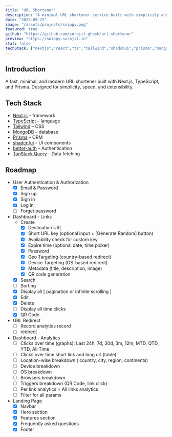 ```yaml
---
title: "URL Shortener"
description: "A minimal URL shortener service built with simplicity and efficiency in mind."
date: "2025-09-25"
image: "/assets/projects/snippy.png"
featured: true
github: "https://github.com/surojit-ghosh/url-shortener"
preview: "https://snippy.surojit.in"
stat: false
techStack: ["nextjs","react","ts","tailwind","shadcnui","prisma","mongo"]
---
```

## Introduction

A fast, minimal, and modern URL shortener built with Next.js, TypeScript, and Prisma. Designed for simplicity, speed, and extensibility.

## Tech Stack

- [Next.js](https://nextjs.org/) – framework
- [TypeScript](https://www.typescriptlang.org/) – language
- [Tailwind](https://tailwindcss.com/) – CSS
- [MongoDB](https://www.mongodb.com/) – database
- [Prisma](https://www.prisma.io/) – ORM
- [shadcn/ui](https://ui.shadcn.com/) – UI components
- [better-auth](https://www.better-auth.com/) – Authentication
- [TanStack Query](https://tanstack.com/query/latest) – Data fetching

## Roadmap

- User Authentication & Authorization
    - [x] Email & Password
    - [x] Sign up
    - [x] Sign in
    - [x] Log in
    - [ ] Forget password
- Dashboard - Links
    - Create
        - [x] Destination URL
        - [x] Short URL key (optional input + [Generate Random] button)
        - [x] Availability check for custom key
        - [x] Expire time (optional date, time picker)
        - [x] Password
        - [x] Geo Targeting (country-based redirect)
        - [x] Device Targeting (OS-based redirect)
        - [x] Metadata (title, description, image)
        - [x] QR code generation
    - [x] Search
    - [ ] Sorting
    - [x] Display all [ pagination or infinite scrolling ]
    - [x] Edit
    - [x] Delete
    - [ ] Display all time clicks
    - [x] QR Code
- URL Redirect
    - [ ] Record analytics record
    - [ ] redirect
- Dashboard - Analytics
    - [ ] Clicks over time (graphs): Last 24h, 7d, 30d, 3m, 12m, MTD, QTD, YTD, All Time
    - [ ] Clicks over time short link and long url (table)
    - [ ] Location-wise breakdown ( country, city, region, continents)
    - [ ] Device breakdown
    - [ ] OS breakdown
    - [ ] Browsers breakdown
    - [ ] Triggers breakdown (QR Code, link click)
    - [ ] Per link analytics + All links analytics
    - [ ] Filter for all params
- Landing Page
    - [x] Navbar
    - [x] Hero section
    - [x] Features section
    - [x] Frequently asked questions
    - [x] Footer
